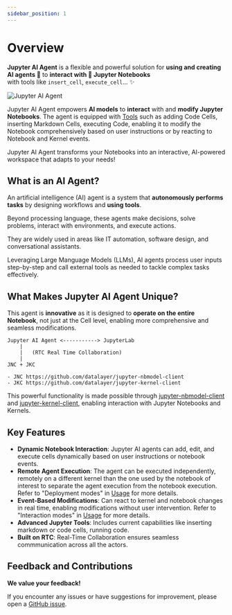 ```yaml
---
sidebar_position: 1
---
```


# Overview

**Jupyter AI Agent** is a flexible and powerful solution for **using and creating AI agents 🤖** to **interact with 📓 Jupyter Notebooks**  
with tools like `insert_cell`, `execute_cell`... ✨

![Jupyter AI Agent](https://assets.datalayer.tech/jupyter-ai-agent/ai-agent-prompt-demo-terminal.gif)

Jupyter AI Agent empowers **AI models** to **interact** with and **modify Jupyter Notebooks**. The agent is equipped with [Tools](/docs/tools) such as adding Code Cells, inserting Markdown Cells, executing Code, enabling it to modify the Notebook comprehensively based on user instructions or by reacting to Notebook and Kernel events.

Jupyter AI Agent transforms your Notebooks into an interactive, AI-powered workspace that adapts to your needs!

## What is an AI Agent?

An artificial intelligence (AI) agent is a system that **autonomously performs tasks** by designing workflows and **using tools**.

Beyond processing language, these agents make decisions, solve problems, interact with environments, and execute actions.

They are widely used in areas like IT automation, software design, and conversational assistants.

Leveraging Large Manguage Models (LLMs), AI agents process user inputs step-by-step and call external tools as needed to tackle 
complex tasks effectively.

## What Makes Jupyter AI Agent Unique?

This agent is **innovative** as it is designed to **operate on the entire Notebook**, not just at the Cell level, enabling more comprehensive and seamless modifications.

```
Jupyter AI Agent <-----------> JupyterLab
    |
    |   (RTC Real Time Collaboration)
    |
JNC + JKC

- JNC https://github.com/datalayer/jupyter-nbmodel-client
- JKC https://github.com/datalayer/jupyter-kernel-client
```

This powerful functionality is made possible through [jupyter-nbmodel-client](https://github.com/datalayer/jupyter-nbmodel-client) and [jupyter-kernel-client](https://github.com/datalayer/jupyter-kernel-client), enabling interaction with Jupyter Notebooks and Kernels.

## Key Features

- **Dynamic Notebook Interaction**: Jupyter AI agents can add, edit, and execute cells dynamically based on user instructions or notebook events.
- **Remote Agent Execution**: The agent can be executed independently, remotely on a different kernel than the one used by the notebook of interest to separate the agent execution from the notebook execution. Refer to "Deployment modes" in [Usage](/docs/interactions) for more details.
- **Event-Based Modifications**: Can react to kernel and notebook changes in real time, enabling modifications without user intervention. Refer to "Interaction modes" in [Usage](/docs/interactions) for more details.
- **Advanced Jupyter Tools**: Includes current capabilities like inserting markdown or code cells, running code.
- **Built on RTC**: Real-Time Collaboration ensures seamless commmunication across all the actors.

## Feedback and Contributions

**We value your feedback!**

If you encounter any issues or have suggestions for improvement, please open a [GitHub issue](https://github.com/datalayer/jupyter-ai-agent/issues).
